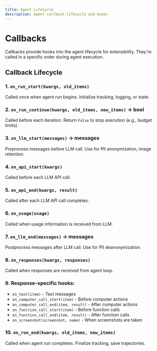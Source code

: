 ```yaml
---
title: Agent Lifecycle
description: Agent callback lifecycle and hooks
---
```


# Callbacks

Callbacks provide hooks into the agent lifecycle for extensibility. They're called in a specific order during agent execution.

## Callback Lifecycle

### 1. `on_run_start(kwargs, old_items)`
Called once when agent run begins. Initialize tracking, logging, or state.

### 2. `on_run_continue(kwargs, old_items, new_items)` → bool
Called before each iteration. Return `False` to stop execution (e.g., budget limits).

### 3. `on_llm_start(messages)` → messages
Preprocess messages before LLM call. Use for PII anonymization, image retention.

### 4. `on_api_start(kwargs)`
Called before each LLM API call.

### 5. `on_api_end(kwargs, result)`
Called after each LLM API call completes.

### 6. `on_usage(usage)`
Called when usage information is received from LLM.

### 7. `on_llm_end(messages)` → messages
Postprocess messages after LLM call. Use for PII deanonymization.

### 8. `on_responses(kwargs, responses)`
Called when responses are received from agent loop.

### 9. Response-specific hooks:
- `on_text(item)` - Text messages
- `on_computer_call_start(item)` - Before computer actions
- `on_computer_call_end(item, result)` - After computer actions
- `on_function_call_start(item)` - Before function calls
- `on_function_call_end(item, result)` - After function calls
- `on_screenshot(screenshot, name)` - When screenshots are taken

### 10. `on_run_end(kwargs, old_items, new_items)`
Called when agent run completes. Finalize tracking, save trajectories.
